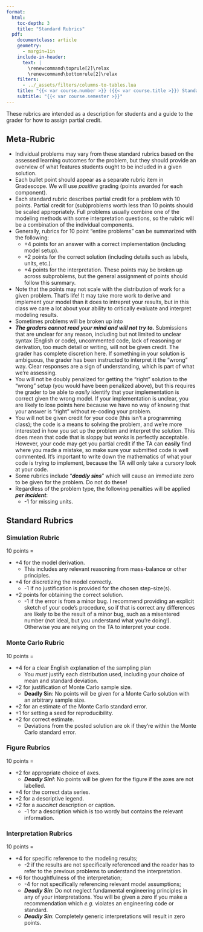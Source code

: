 ```yaml
---
format:
  html:
    toc-depth: 3
    title: "Standard Rubrics"
  pdf:
    documentclass: article
    geometry:
      - margin=1in  
    include-in-header:
      text: |
        \renewcommand\toprule[2]\relax
        \renewcommand\bottomrule[2]\relax
    filters:
      - ../_assets/filters/columns-to-tables.lua
    title: "{{< var course.number >}} ({{< var course.title >}}) Standard Rubric"
    subtitle: "{{< var course.semester >}}"
---
```


These rubrics are intended as a description for students and a guide to the grader for how to assign partial credit. 

## Meta-Rubric

- Individual problems may vary from these standard rubrics based on the assessed learning outcomes for the problem, but they should provide an overview of what features students ought to be included in a given solution.
- Each bullet point should appear as a separate rubric item in Gradescope. We will use *positive* grading (points awarded for each component).
- Each standard rubric describes partial credit for a problem with 10 points. Partial credit for (sub)problems worth less than 10 points should be scaled appropriately. Full problems usually combine one of the modeling methods with some interpretation questions, so the rubric will be a combination of the individual components.
- Generally, rubrics for 10 point "entire problems" can be summarized with the following:
    - +4 points for an answer with a correct implementation (including model setup).
    - +2 points for the correct solution (including details such as labels, units, etc.).
    - +4 points for the interpretation.
  These points may be broken up across subproblems, but the general assignment of points should follow this summary.
- Note that the points may not scale with the distribution of work for a given problem. That's life! It may take more work to derive and implement your model than it does to intrepret your results, but in this class we care a lot about your ability to critically evaluate and interpret modeling results.
- Sometimes problems will be broken up into 
- ***The graders cannot read your mind and will not try to.*** Submissions that are unclear for any reason, including but not limited to unclear syntax (English or code), uncommented code, lack of reasoning or derivation, too much detail or writing, will not be given credit. The grader has complete discretion here. If something in your solution is ambiguous, the grader has been instructed to interpret it the "wrong" way. Clear responses are a sign of understanding, which is part of what we're assessing.
- You will not be doubly penalized for getting the "right" solution to the "wrong" setup (you would have been penalized above), but this requires the grader to be able to *easily* identify that your implementation is correct given the wrong model. If your implementation is unclear, you are likely to lose points here because we have no way of knowing that your answer is "right" without re-coding your problem. 
- You will not be given credit for your code (this isn't a programming class); the code is a means to solving the problem, and we're more interested in how you set up the problem and interpret the solution.  This does mean that code that is sloppy but *works* is perfectly acceptable. However, your code may get you partial credit if the TA can **easily** find where you made a mistake, so make sure your submitted code is well commented. It's important to write down the mathematics of what your code is trying to implement, because the TA will only take a cursory look at your code.
- Some rubrics include "***deadly sins***" which will cause an immediate zero to be given for the problem. Do not do these!
- Regardless of the problem type, the following penalties will be applied ***per incident***:
    - -1 for missing units.

## Standard Rubrics

### Simulation Rubric

10 points = 

- +4 for the model derivation.
    - This includes any relevant reasoning from mass-balance or other principles.
- +4 for discretizing the model correctly.
    - -1 if no justification is provided for the chosen step-size(s).
- +2 points for obtaining the correct solution.
    - -1 if the error is from a minor bug. I recommend providing an explicit sketch of your code's procedure, so if that is correct any differences are likely to be the result of a minor bug, such as a misentered number (not ideal, but you understand what you're doing!). Otherwise you are relying on the TA to interpret your code.

### Monte Carlo Rubric

10 points =

- +4 for a clear English explanation of the sampling plan
  - You *must* justify each distribution used, including your choice of mean and standard deviation.
- +2 for justification of Monte Carlo sample size.
  - **Deadly Sin**: No points will be given for a Monte Carlo solution with an arbitrary sample size.
- +2 for an estimate of the Monte Carlo standard error.
- +1 for setting a seed for reproducibility.
- +2 for correct estimate.
  - Deviations from the posted solution are ok if they're within the Monte Carlo standard error.

### Figure Rubrics

10 points = 

- +2 for appropriate choice of axes.
  - ***Deadly Sin!***: No points will be given for the figure if the axes are not labelled.
- +4 for the correct data series.
- +2 for a descriptive legend.
- +2 for a *succinct* description or caption.
  - -1 for a description which is too wordy but contains the relevant information.

### Interpretation Rubrics

10 points = 

- +4 for specific reference to the modeling results;
  - -2 if the results are not specifically referenced and the reader has to refer to the previous problems to understand the interpretation.
- +6 for thoughtfulness of the interpretation;
  - -4 for not specifically referencing relevant model assumptions;
  - ***Deadly Sin***: Do not neglect fundamental engineering principles in any of your interpretations. You will be given a zero if you make a recommendation which *e.g.* violates an engineering code or standard.
  - ***Deadly Sin***: Completely generic interpretations will result in zero points.

